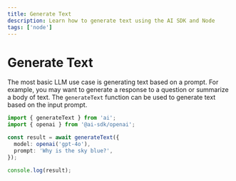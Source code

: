 ```yaml
---
title: Generate Text
description: Learn how to generate text using the AI SDK and Node
tags: ['node']
---
```


# Generate Text

The most basic LLM use case is generating text based on a prompt.
For example, you may want to generate a response to a question or summarize a body of text.
The `generateText` function can be used to generate text based on the input prompt.

```ts file='index.ts'
import { generateText } from 'ai';
import { openai } from '@ai-sdk/openai';

const result = await generateText({
  model: openai('gpt-4o'),
  prompt: 'Why is the sky blue?',
});

console.log(result);
```
